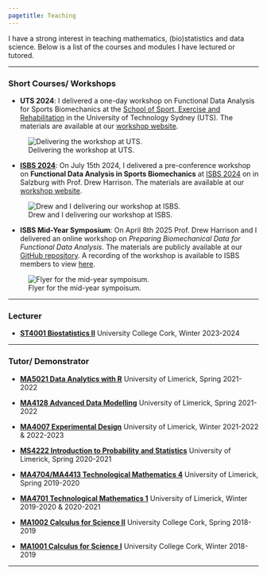 ```yaml
---
pagetitle: Teaching
---
```


I have a strong interest in teaching mathematics, (bio)statistics and data science. Below is a list of the courses and modules I have lectured or tutored. 

---------------------------------------------------------

### Short Courses/ Workshops

* **UTS 2024**: I delivered a one-day workshop on Functional Data Analysis for Sports Biomechanics at the [School of Sport, Exercise and Rehabilitation](https://www.uts.edu.au/about/faculty-health/school-sport-exercise-and-rehabilitation) in the University of Technology Sydney (UTS). The materials are available at our [workshop website](https://github.com/edwardgunning/UTS-FDA-Short-Course).

![Delivering the workshop at UTS.](uts-course.JPG)

* [**ISBS 2024**](https://www.isbs2024.com/): On July $15$th $2024$, I delivered a pre-conference workshop on **Functional Data Analysis in Sports Biomechanics** at [ISBS 2024](https://www.isbs2024.com/) on in Salzburg with Prof. Drew Harrison. The materials are available at our [workshop website](https://github.com/edwardgunning/ISBS-Short-Course).

![Drew and I delivering our workshop at ISBS.](isbs-course.png)

* **ISBS Mid-Year Symposium**: On April 8th 2025 Prof. Drew Harrison and I delivered an online workshop on *Preparing Biomechanical Data for Functional Data Analysis*. The materials are publicly available at our [GitHub repository](https://github.com/edwardgunning/ISBS-FDA-data-preparation-workshop). A recording of the workshop is available to ISBS members to view [here](https://isbs.org/conferences/videos/symposium25-recordings).

![Flyer for the mid-year sympoisum.](isbs-mid-year.jpg)

---------------------------------------------------------

### Lecturer

* [**ST4001 Biostatistics II**](https://ucc-ie-public.courseleaf.com/modules/?details&srcdb=2023&code=ST4001) University College Cork, Winter 2023-2024

---------------------------------------------------------

### Tutor/ Demonstrator

* [**MA5021 Data Analytics with R**](https://bookofmodules.ul.ie/Default.aspx?ModuleCodeParameter=%7CMA5021%7C) University of Limerick, Spring 2021-2022

* [**MA4128 Advanced Data Modelling**](https://bookofmodules.ul.ie/Default.aspx?ModuleCodeParameter=%7CMA4128%7C) University of Limerick, Spring 2021-2022

* [**MA4007 Experimental Design**](https://bookofmodules.ul.ie/Default.aspx?ModuleCodeParameter=%7CMA4007%7C) University of Limerick, Winter 2021-2022 & 2022-2023

* [**MS4222 Introduction to Probability and Statistics**](https://bookofmodules.ul.ie/Default.aspx?ModuleCodeParameter=%7CMS4222%7C) University of Limerick, Spring 2020-2021

* [**MA4704/MA4413 Technological Mathematics 4**](https://bookofmodules.ul.ie/Default.aspx?ModuleCodeParameter=%7CMA4704%7C) University of Limerick, Spring 2019-2020

* [**MA4701 Technological Mathematics 1**](https://bookofmodules.ul.ie/Default.aspx?ModuleCodeParameter=%7CMA4701%7C) University of Limerick, Winter 2019-2020 & 2020-2021

* [**MA1002 Calculus for Science II**](https://ucc-ie-public.courseleaf.com/modules/?details&srcdb=2023&code=MA1002) University College Cork, Spring 2018-2019

* [**MA1001 Calculus for Science I**](https://ucc-ie-public.courseleaf.com/modules/?details&srcdb=2023&code=MA1001) University College Cork, Winter 2018-2019 


---------------------------------------------------------

